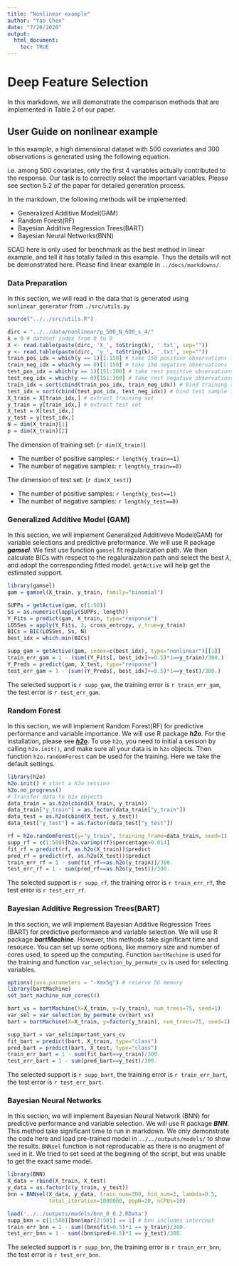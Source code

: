 ```yaml
---
title: "Nonlinear example"
author: "Yao Chen"
date: "7/20/2020"
output: 
  html_document:
    toc: TRUE
---
```


# Deep Feature Selection

In this markdown, we will demonstrate the comparison methods that are implemented in Table 2 of our paper.

## User Guide on nonlinear example

In this example, a high dimensional dataset with 500 covariates and 300 observations is generated using the following equation.

\begin{equation}
    y=\begin{cases}
        1, & e^{x_1} + x_2^2 + 5\sin(x_3 x_4) - 3 > 0\\
        0, & \text{otherwise,}
    \end{cases}
\end{equation}

i.e. among 500 covariates, only the first 4 variables actually contributed to the response. Our task is to correctly select the important variables. Please see section 5.2 of the paper for detailed generation process.

In the markdown, the following methods will be implemented:

* Generalized Additive Model(GAM)
* Random Forest(RF)
* Bayesian Additive Regression Trees(BART)
* Bayesian Neural Networks(BNN)

SCAD here is only used for benchmark as the best method in linear example, and tell it has totally failed in this example. Thus the details will not be demonstrated here. Please find linear example in `../docs/markdowns/`.

### Data Preparation
In this section, we will read in the data that is generated using `nonlinear_generator` from `./src/utils.py`

```r
source("../../src/utils.R")
```


```r
dirc = "../../data/nonlinear/p_500_N_600_s_4/"
k = 0 # dataset index from 0 to 9
X <- read.table(paste(dirc, 'X_', toString(k), '.txt', sep=""))
y <- read.table(paste(dirc, 'y_', toString(k), '.txt', sep=""))
train_pos_idx = which(y == 1)[1:150] # take 150 positive observations for training set
train_neg_idx = which(y == 0)[1:150] # take 150 negative observations for training set
test_pos_idx = which(y == 1)[151:300] # take rest positive observations for test set
test_neg_idx = which(y == 0)[151:300] # take rest negative observations for test set
train_idx = sort(cbind(train_pos_idx, train_neg_idx)) # bind training sample index
test_idx = sort(cbind(test_pos_idx, test_neg_idx)) # bind test sample index
X_train = X[train_idx,] # extract training set
y_train = y[train_idx,] # extract test set
X_test = X[test_idx,]
y_test = y[test_idx,]
N = dim(X_train)[1]
p = dim(X_train)[2]
```

The dimension of training set: (`r dim(X_train)`)

* The number of positive samples: `r length(y_train==1)`
* The number of negative samples: `r length(y_train==0)`

The dimension of test set: (`r dim(X_test)`)

* The number of positive samples: `r length(y_test==1)`
* The number of negative samples: `r length(y_test==0)`

### Generalized Additive Model (GAM)

In this section, we will implement Generalized Additiveve Model(GAM) for variable selections and predictive preformance. We will use R package ___gamsel___. We first use function `gamsel` fit regularization path. We then calculate BICs with respect to the regaluraization path and select the best $\lambda$, and adopt the corresponding fitted model. `getActive` will help get the estimated support.

```r
library(gamsel)
gam = gamsel(X_train, y_train, family="binomial")

SUPPs = getActive(gam, c(1:50))
Ss = as.numeric(lapply(SUPPs, length))
Y_Fits = predict(gam, X_train, type="response")
LOSSes = apply(Y_Fits, 2, cross_entropy, y_true=y_train)
BICs = BIC(LOSSes, Ss, N)
best_idx = which.min(BICs)

supp_gam = getActive(gam, index=c(best_idx), type="nonlinear")[[1]]
train_err_gam = 1 - (sum((Y_Fits[, best_idx]>=0.5)*1==y_train)/300.)
Y_Preds = predict(gam, X_test, type="response")
test_err_gam = 1 - (sum((Y_Preds[, best_idx]>=0.5)*1==y_test)/300.)
```


The selected support is `r supp_gam`, the training error is `r train_err_gam`, the test error is `r test_err_gam`.

### Random Forest

In this section, we will implement Random Forest(RF) for predictive performance and variable importance. We will use R package ___h2o___. For the installation, please see [___h2o___](https://docs.h2o.ai/h2o/latest-stable/h2o-docs/downloading.html). To use `h2o`, you need to initial a session by calling `h2o.init()`, and make sure all your data is in `h2o` objects. Then function `h2o.randomForest` can be used for the training. Here we take the default settings.


```r
library(h2o)
h2o.init() # start a h2o session
h2o.no_progress()
# Transfer data to h2o objects
data_train = as.h2o(cbind(X_train, y_train))
data_train["y_train"] = as.factor(data_train["y_train"])
data_test = as.h2o(cbind(X_test, y_test))
data_test["y_test"] = as.factor(data_test["y_test"])

rf = h2o.randomForest(y="y_train", training_frame=data_train, seed=1)
supp_rf = c(1:500)[h2o.varimp(rf)$percentage>0.014]
fit_rf = predict(rf, as.h2o(X_train))$predict
pred_rf = predict(rf, as.h2o(X_test))$predict
train_err_rf = 1 - sum(fit_rf==as.h2o(y_train))/300.
test_err_rf = 1 - sum(pred_rf==as.h2o(y_test))/300.
```

The selected support is `r supp_rf`, the training error is `r train_err_rf`, the test error is `r test_err_rf`.


### Bayesian Additive Regression Trees(BART)

In this section, we will implement Bayesian Additive Regression Trees (BART) for predictive performance and variable selection. We will use R package ___bartMachine___. However, this methods take significant time and resource. You can set up some options, like memory size and number of cores used, to speed up the computing. Function `bartMachine` is used for the training and function `var_selection_by_permute_cv` is used for selecting variables.


```r
options(java.parameters = "-Xmx5g") # reserve 5G memory
library(bartMachine)
set_bart_machine_num_cores(4)

bart_vs = bartMachine(X=X_train, y=(y_train), num_trees=75, seed=1)
var_sel = var_selection_by_permute_cv(bart_vs)
bart = bartMachine(X=X_train, y=factor(y_train), num_trees=75, seed=1)

supp_bart = var_sel$important_vars_cv
fit_bart = predict(bart, X_train, type="class")
pred_bart = predict(bart, X_test, type="class")
train_err_bart = 1 - sum(fit_bart==y_train)/300.
test_err_bart = 1 - sum(pred_bart==y_test)/300.
```


The selected support is `r supp_bart`, the training error is `r train_err_bart`, the test error is `r test_err_bart`.


### Bayesian Neural Networks

In this section, we will implement Bayesian Neural Network (BNN) for predictive performance and variable selection. We will use R package ___BNN___. This method take significant time to run in markdown. We only demonstrate the code here and load pre-trained model in `../../outputs/models/` to show the results. `BNNsel` function is not reproducable as there is no arugment of `seed` in it. We tried to set seed at the begining of the script, but was unable to get the exact same model.

```r
library(BNN)
X_data = rbind(X_train, X_test)
y_data = as.factor(c(y_train, y_test))
bnn = BNNsel(X_data, y_data, train_num=300, hid_num=3, lambda=0.5, 
             total_iteration=1000000, popN=20, nCPUs=10)
```


```r
load('../../outputs/models/bnn_0_0.2.RData')
supp_bnn = c(1:500)[bnn$mar[2:501] == 1] # bnn includes intercept
train_err_bnn = 1 - sum((bnn$fit>0.5)*1 == y_train)/300.
test_err_bnn = 1 - sum((bnn$pred>0.5)*1 == y_test)/300.
```

The selected support is `r supp_bnn`, the training error is `r train_err_bnn`, the test error is `r test_err_bnn`.
